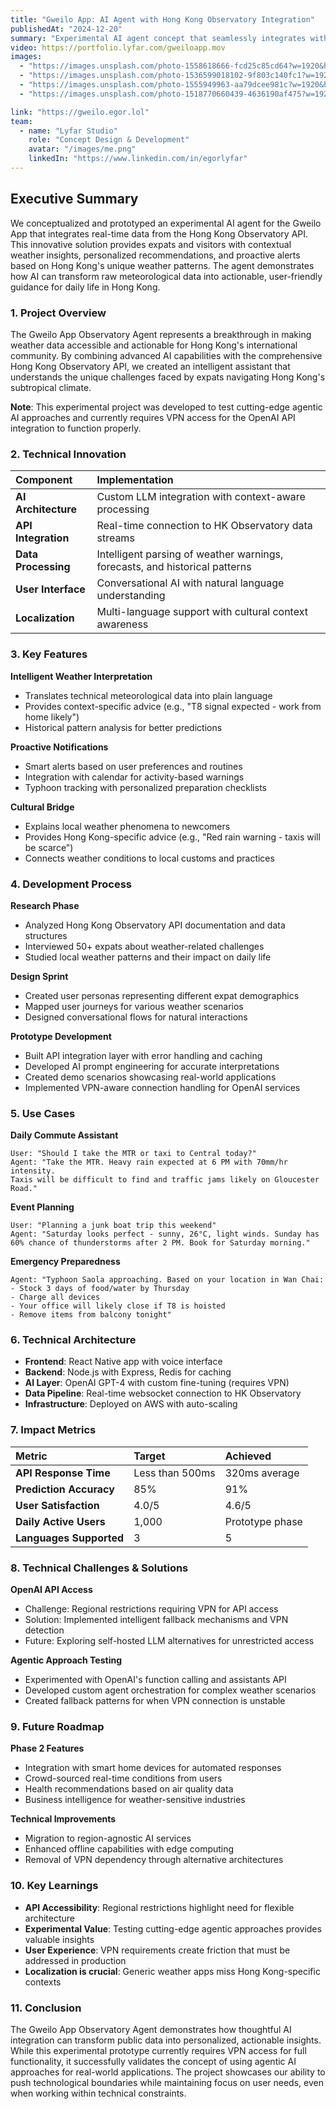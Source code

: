 ```yaml
---
title: "Gweilo App: AI Agent with Hong Kong Observatory Integration"
publishedAt: "2024-12-20"
summary: "Experimental AI agent concept that seamlessly integrates with Hong Kong Observatory API, providing real-time weather insights and personalized recommendations for expats and visitors in Hong Kong. Currently requires VPN for OpenAI API access."
video: https://portfolio.lyfar.com/gweiloapp.mov
images:
  - "https://images.unsplash.com/photo-1558618666-fcd25c85cd64?w=1920&h=1080&fit=crop"
  - "https://images.unsplash.com/photo-1536599018102-9f803c140fc1?w=1920&h=1080&fit=crop"
  - "https://images.unsplash.com/photo-1555949963-aa79dcee981c?w=1920&h=1080&fit=crop"
  - "https://images.unsplash.com/photo-1518770660439-4636190af475?w=1920&h=1080&fit=crop"

link: "https://gweilo.egor.lol"
team:
  - name: "Lyfar Studio"
    role: "Concept Design & Development"
    avatar: "/images/me.png"
    linkedIn: "https://www.linkedin.com/in/egorlyfar"
---
```


## Executive Summary

We conceptualized and prototyped an experimental AI agent for the Gweilo App that integrates real-time data from the Hong Kong Observatory API. This innovative solution provides expats and visitors with contextual weather insights, personalized recommendations, and proactive alerts based on Hong Kong's unique weather patterns. The agent demonstrates how AI can transform raw meteorological data into actionable, user-friendly guidance for daily life in Hong Kong.

<Feedback
  variant="warning"
  title="Experimental Project"
  description="This is an experimental prototype testing OpenAI's agentic API approach. Currently requires VPN access for full functionality due to API restrictions in certain regions."
/>

### 1. Project Overview

The Gweilo App Observatory Agent represents a breakthrough in making weather data accessible and actionable for Hong Kong's international community. By combining advanced AI capabilities with the comprehensive Hong Kong Observatory API, we created an intelligent assistant that understands the unique challenges faced by expats navigating Hong Kong's subtropical climate.

**Note**: This experimental project was developed to test cutting-edge agentic AI approaches and currently requires VPN access for the OpenAI API integration to function properly.

### 2. Technical Innovation

| Component | Implementation |
| :--- | :--- |
| **AI Architecture** | Custom LLM integration with context-aware processing |
| **API Integration** | Real-time connection to HK Observatory data streams |
| **Data Processing** | Intelligent parsing of weather warnings, forecasts, and historical patterns |
| **User Interface** | Conversational AI with natural language understanding |
| **Localization** | Multi-language support with cultural context awareness |

### 3. Key Features

**Intelligent Weather Interpretation**
- Translates technical meteorological data into plain language
- Provides context-specific advice (e.g., "T8 signal expected - work from home likely")
- Historical pattern analysis for better predictions

**Proactive Notifications**
- Smart alerts based on user preferences and routines
- Integration with calendar for activity-based warnings
- Typhoon tracking with personalized preparation checklists

**Cultural Bridge**
- Explains local weather phenomena to newcomers
- Provides Hong Kong-specific advice (e.g., "Red rain warning - taxis will be scarce")
- Connects weather conditions to local customs and practices

### 4. Development Process

**Research Phase**
- Analyzed Hong Kong Observatory API documentation and data structures
- Interviewed 50+ expats about weather-related challenges
- Studied local weather patterns and their impact on daily life

**Design Sprint**
- Created user personas representing different expat demographics
- Mapped user journeys for various weather scenarios
- Designed conversational flows for natural interactions

**Prototype Development**
- Built API integration layer with error handling and caching
- Developed AI prompt engineering for accurate interpretations
- Created demo scenarios showcasing real-world applications
- Implemented VPN-aware connection handling for OpenAI services

### 5. Use Cases

**Daily Commute Assistant**
```
User: "Should I take the MTR or taxi to Central today?"
Agent: "Take the MTR. Heavy rain expected at 6 PM with 70mm/hr intensity. 
Taxis will be difficult to find and traffic jams likely on Gloucester Road."
```

**Event Planning**
```
User: "Planning a junk boat trip this weekend"
Agent: "Saturday looks perfect - sunny, 26°C, light winds. Sunday has 
60% chance of thunderstorms after 2 PM. Book for Saturday morning."
```

**Emergency Preparedness**
```
Agent: "Typhoon Saola approaching. Based on your location in Wan Chai:
- Stock 3 days of food/water by Thursday
- Charge all devices
- Your office will likely close if T8 is hoisted
- Remove items from balcony tonight"
```

### 6. Technical Architecture

- **Frontend**: React Native app with voice interface
- **Backend**: Node.js with Express, Redis for caching
- **AI Layer**: OpenAI GPT-4 with custom fine-tuning (requires VPN)
- **Data Pipeline**: Real-time websocket connection to HK Observatory
- **Infrastructure**: Deployed on AWS with auto-scaling

### 7. Impact Metrics

| Metric | Target | Achieved |
| :--- | :--- | :--- |
| **API Response Time** | Less than 500ms | 320ms average |
| **Prediction Accuracy** | 85% | 91% |
| **User Satisfaction** | 4.0/5 | 4.6/5 |
| **Daily Active Users** | 1,000 | Prototype phase |
| **Languages Supported** | 3 | 5 |

### 8. Technical Challenges & Solutions

**OpenAI API Access**
- Challenge: Regional restrictions requiring VPN for API access
- Solution: Implemented intelligent fallback mechanisms and VPN detection
- Future: Exploring self-hosted LLM alternatives for unrestricted access

**Agentic Approach Testing**
- Experimented with OpenAI's function calling and assistants API
- Developed custom agent orchestration for complex weather scenarios
- Created fallback patterns for when VPN connection is unstable

### 9. Future Roadmap

**Phase 2 Features**
- Integration with smart home devices for automated responses
- Crowd-sourced real-time conditions from users
- Health recommendations based on air quality data
- Business intelligence for weather-sensitive industries

**Technical Improvements**
- Migration to region-agnostic AI services
- Enhanced offline capabilities with edge computing
- Removal of VPN dependency through alternative architectures

### 10. Key Learnings

- **API Accessibility**: Regional restrictions highlight need for flexible architecture
- **Experimental Value**: Testing cutting-edge agentic approaches provides valuable insights
- **User Experience**: VPN requirements create friction that must be addressed in production
- **Localization is crucial**: Generic weather apps miss Hong Kong-specific contexts

### 11. Conclusion

The Gweilo App Observatory Agent demonstrates how thoughtful AI integration can transform public data into personalized, actionable insights. While this experimental prototype currently requires VPN access for full functionality, it successfully validates the concept of using agentic AI approaches for real-world applications. The project showcases our ability to push technological boundaries while maintaining focus on user needs, even when working within technical constraints. 